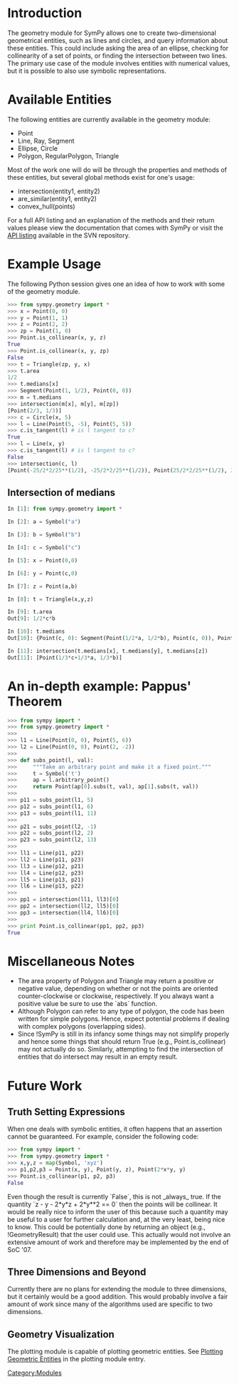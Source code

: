 = Introduction =
The geometry module for SymPy allows one to create two-dimensional geometrical entities, such as lines and circles, and query information about these entities. This could include asking the area of an ellipse, checking for collinearity of a set of points, or finding the intersection between two lines. The primary use case of the module involves entities with numerical values, but it is possible to also use symbolic representations.

= Available Entities =
The following entities are currently available in the geometry module:
* Point
* Line, Ray, Segment
* Ellipse, Circle
* Polygon, RegularPolygon, Triangle

Most of the work one will do will be through the properties and methods of these entities, but several global methods exist for one's usage:
* intersection(entity1, entity2)
* are_similar(entity1, entity2)
* convex_hull(points)

For a full API listing and an explanation of the methods and their return values please view the documentation that comes with SymPy or visit the [http://sympy.googlecode.com/svn/api/index.html API listing] available in the SVN repository.

= Example Usage =
The following Python session gives one an idea of how to work with some of the geometry module.
<source lang="python">
>>> from sympy.geometry import *
>>> x = Point(0, 0)
>>> y = Point(1, 1)
>>> z = Point(2, 2)
>>> zp = Point(1, 0)
>>> Point.is_collinear(x, y, z)
True
>>> Point.is_collinear(x, y, zp)
False
>>> t = Triangle(zp, y, x)
>>> t.area
1/2
>>> t.medians[x]
>>> Segment(Point(1, 1/2), Point(0, 0))
>>> m = t.medians
>>> intersection(m[x], m[y], m[zp])
[Point(2/3, 1/3)]
>>> c = Circle(x, 5)
>>> l = Line(Point(5, -5), Point(5, 5))
>>> c.is_tangent(l) # is l tangent to c?
True
>>> l = Line(x, y)
>>> c.is_tangent(l) # is l tangent to c?
False
>>> intersection(c, l)
[Point(-25/2*2/25**(1/2), -25/2*2/25**(1/2)), Point(25/2*2/25**(1/2), 25/2*2/25**(1/2))]
</source>

== Intersection of medians ==
<source lang="python">
In [1]: from sympy.geometry import *

In [2]: a = Symbol("a")

In [3]: b = Symbol("b")

In [4]: c = Symbol("c")

In [5]: x = Point(0,0)

In [6]: y = Point(c,0)

In [7]: z = Point(a,b)

In [8]: t = Triangle(x,y,z)

In [9]: t.area
Out[9]: 1/2*c*b

In [10]: t.medians
Out[10]: {Point(c, 0): Segment(Point(1/2*a, 1/2*b), Point(c, 0)), Point(0, 0): Segment(Point(1/2*c+1/2*a, 1/2*b), Point(0, 0)), Point(a, b): Segment(Point(1/2*c, 0), Point(a, b))}

In [11]: intersection(t.medians[x], t.medians[y], t.medians[z])
Out[11]: [Point(1/3*c+1/3*a, 1/3*b)]
</source>

= An in-depth example: Pappus' Theorem =
<source lang="python">
>>> from sympy import *
>>> from sympy.geometry import *
>>>
>>> l1 = Line(Point(0, 0), Point(5, 6))
>>> l2 = Line(Point(0, 0), Point(2, -2))
>>> 
>>> def subs_point(l, val):
>>>     """Take an arbitrary point and make it a fixed point."""
>>>     t = Symbol('t')
>>>     ap = l.arbitrary_point()
>>>     return Point(ap[0].subs(t, val), ap[1].subs(t, val))
>>> 
>>> p11 = subs_point(l1, 5)
>>> p12 = subs_point(l1, 6)
>>> p13 = subs_point(l1, 11)
>>> 
>>> p21 = subs_point(l2, -1)
>>> p22 = subs_point(l2, 2)
>>> p23 = subs_point(l2, 13)
>>> 
>>> ll1 = Line(p11, p22)
>>> ll2 = Line(p11, p23)
>>> ll3 = Line(p12, p21)
>>> ll4 = Line(p12, p23)
>>> ll5 = Line(p13, p21)
>>> ll6 = Line(p13, p22)
>>> 
>>> pp1 = intersection(ll1, ll3)[0]
>>> pp2 = intersection(ll2, ll5)[0]
>>> pp3 = intersection(ll4, ll6)[0]
>>> 
>>> print Point.is_collinear(pp1, pp2, pp3)
True
</source>

= Miscellaneous Notes =
* The area property of Polygon and Triangle may return a positive or negative value, depending on whether or not the points are oriented counter-clockwise or clockwise, respectively. If you always want a positive value be sure to use the `abs` function.
* Although Polygon can refer to any type of polygon, the code has been written for simple polygons. Hence, expect potential problems if dealing with complex polygons (overlapping sides).
* Since !SymPy is still in its infancy some things may not simplify properly and hence some things that should return True (e.g., Point.is_collinear) may not actually do so. Similarly, attempting to find the intersection of entities that do intersect may result in an empty result.

= Future Work =
== Truth Setting Expressions ==
When one deals with symbolic entities, it often happens that an assertion cannot be guaranteed. For example, consider the following code:
<source lang="python">
>>> from sympy import *
>>> from sympy.geometry import *
>>> x,y,z = map(Symbol, 'xyz')
>>> p1,p2,p3 = Point(x, y), Point(y, z), Point(2*x*y, y)
>>> Point.is_collinear(p1, p2, p3)
False
</source>
Even though the result is currently `False`, this is not _always_ true. If the quantity `z - y - 2*y*z + 2*y**2 == 0` then the points will be collinear. It would be really nice to inform the user of this because such a quantity may be useful to a user for further calculation and, at the very least, being nice to know. This could be potentially done by returning an object (e.g., !GeometryResult) that the user could use. This actually would not involve an extensive amount of work and therefore may be implemented by the end of SoC '07.

== Three Dimensions and Beyond ==
Currently there are no plans for extending the module to three dimensions, but it certainly would be a good addition. This would probably involve a fair amount of work since many of the algorithms used are specific to two dimensions.

== Geometry Visualization ==
The plotting module is capable of plotting geometric entities. See [[Plotting_Module#Plotting_Geometric_Entities|Plotting Geometric Entities]] in the plotting module entry.

[[Category:Modules]]
